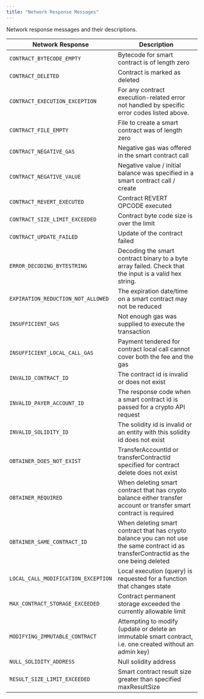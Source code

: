 ---
title: "Network Response Messages"
---


Network response messages and their descriptions.

| **Network Response**                | **Description**                                                                                                                          |
| ----------------------------------- | ---------------------------------------------------------------------------------------------------------------------------------------- |
| `CONTRACT_BYTECODE_EMPTY`           | Bytecode for smart contract is of length zero                                                                                            |
| `CONTRACT_DELETED`                  | Contract is marked as deleted                                                                                                            |
| `CONTRACT_EXECUTION_EXCEPTION`      | For any contract execution-related error not handled by specific error codes listed above.                                               |
| `CONTRACT_FILE_EMPTY`               | File to create a smart contract was of length zero                                                                                       |
| `CONTRACT_NEGATIVE_GAS`             | Negative gas was offered in the smart contract call                                                                                      |
| `CONTRACT_NEGATIVE_VALUE`           | Negative value / initial balance was specified in a smart contract call / create                                                         |
| `CONTRACT_REVERT_EXECUTED`          | Contract REVERT OPCODE executed                                                                                                          |
| `CONTRACT_SIZE_LIMIT_EXCEEDED`      | Contract byte code size is over the limit                                                                                                |
| `CONTRACT_UPDATE_FAILED`            | Update of the contract failed                                                                                                            |
| `ERROR_DECODING_BYTESTRING`         | Decoding the smart contract binary to a byte array failed. Check that the input is a valid hex string.                                   |
| `EXPIRATION_REDUCTION_NOT_ALLOWED`  | The expiration date/time on a smart contract may not be reduced                                                                          |
| `INSUFFICIENT_GAS`                  | Not enough gas was supplied to execute the transaction                                                                                   |
| `INSUFFICIENT_LOCAL_CALL_GAS`       | Payment tendered for contract local call cannot cover both the fee and the gas                                                           |
| `INVALID_CONTRACT_ID`               | The contract id is invalid or does not exist                                                                                             |
| `INVALID_PAYER_ACCOUNT_ID`          | The response code when a smart contract id is passed for a crypto API request                                                            |
| `INVALID_SOLIDITY_ID`               | The solidity id is invalid or an entity with this solidity id does not exist                                                             |
| `OBTAINER_DOES_NOT_EXIST`           | TransferAccountId or transferContractId specified for contract delete does not exist                                                     |
| `OBTAINER_REQUIRED`                 | When deleting smart contract that has crypto balance either transfer account or transfer smart contract is required                      |
| `OBTAINER_SAME_CONTRACT_ID`         | When deleting smart contract that has crypto balance you can not use the same contract id as transferContractId as the one being deleted |
| `LOCAL_CALL_MODIFICATION_EXCEPTION` | Local execution (query) is requested for a function that changes state                                                                   |
| `MAX_CONTRACT_STORAGE_EXCEEDED`     | Contract permanent storage exceeded the currently allowable limit                                                                        |
| `MODIFYING_IMMUTABLE_CONTRACT`      | Attempting to modify (update or delete an immutable smart contract, i.e. one created without an admin key)                               |
| `NULL_SOLIDITY_ADDRESS`             | Null solidity address                                                                                                                    |
| `RESULT_SIZE_LIMIT_EXCEEDED`        | Smart contract result size greater than specified maxResultSize                                                                          |
